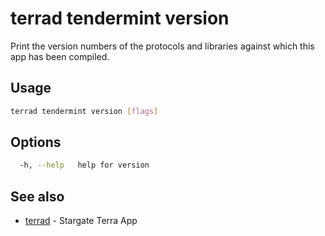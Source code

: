 # terrad tendermint version

Print the version numbers of the protocols and libraries against which this app has been compiled.

## Usage

```sh Terrad
terrad tendermint version [flags]
```

## Options

```sh Terrad
  -h, --help   help for version
```

## See also

* [terrad](../terrad.mdx)	 - Stargate Terra App


